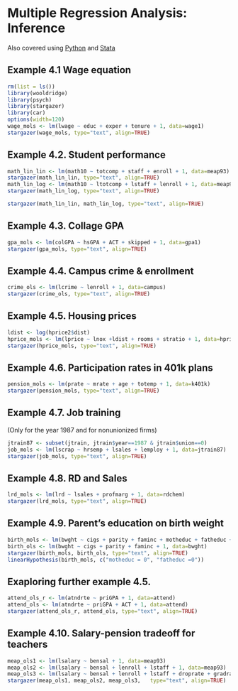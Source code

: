 # Multiple Regression Analysis: Inference

Also covered using [Python](http://solomonegash.com/econometrics/wooldridge_python/iexample4_py.html) and [Stata](http://www.solomonegash.com/woodridge1/iexample4.html)

## Example 4.1 Wage equation

```{r echo=TRUE, message=FALSE, warning=FALSE}
rm(list = ls())
library(wooldridge)
library(psych)
library(stargazer)
library(car)
options(width=120)
wage_mols <- lm(lwage ~ educ + exper + tenure + 1, data=wage1)
stargazer(wage_mols, type="text", align=TRUE)
```


## Example 4.2. Student performance
```{r echo=TRUE, message=FALSE, warning=FALSE}
math_lin_lin <- lm(math10 ~ totcomp + staff + enroll + 1, data=meap93)
stargazer(math_lin_lin, type="text", align=TRUE)
math_lin_log <- lm(math10 ~ ltotcomp + lstaff + lenroll + 1, data=meap93)
stargazer(math_lin_log, type="text", align=TRUE)
```

```{r echo=TRUE, message=FALSE, warning=FALSE}
stargazer(math_lin_lin, math_lin_log, type="text", align=TRUE)
```

## Example 4.3. Collage GPA
```{r}
gpa_mols <- lm(colGPA ~ hsGPA + ACT + skipped + 1, data=gpa1)
stargazer(gpa_mols, type="text", align=TRUE)
```

## Example 4.4. Campus crime & enrollment
```{r}
crime_ols <- lm(lcrime ~ lenroll + 1, data=campus)
stargazer(crime_ols, type="text", align=TRUE)
```


## Example 4.5. Housing prices
```{r}
ldist <- log(hprice2$dist)
hprice_mols <- lm(lprice ~ lnox +ldist + rooms + stratio + 1, data=hprice2)
stargazer(hprice_mols, type="text", align=TRUE)
```


## Example 4.6. Participation rates in 401k plans
```{r}
pension_mols <- lm(prate ~ mrate + age + totemp + 1, data=k401k)
stargazer(pension_mols, type="text", align=TRUE)
```


## Example 4.7. Job training 
(Only for the year 1987 and for nonunionized firms)
```{r}
jtrain87 <- subset(jtrain, jtrain$year==1987 & jtrain$union==0)
job_mols <- lm(lscrap ~ hrsemp + lsales + lemploy + 1, data=jtrain87)
stargazer(job_mols, type="text", align=TRUE)

```

## Example 4.8. RD and Sales

```{r}
lrd_mols <- lm(lrd ~ lsales + profmarg + 1, data=rdchem)
stargazer(lrd_mols, type="text", align=TRUE)
```

## Example 4.9. Parent's education on birth weight
```{r}
birth_mols <- lm(bwght ~ cigs + parity + faminc + motheduc + fatheduc + 1, data=bwght)
birth_ols <- lm(bwght ~ cigs + parity + faminc + 1, data=bwght)
stargazer(birth_mols, birth_ols, type="text", align=TRUE)
linearHypothesis(birth_mols, c("motheduc = 0", "fatheduc =0"))
```

## Exaploring further example 4.5.
```{r}
attend_ols_r <- lm(atndrte ~ priGPA + 1, data=attend)
attend_ols <- lm(atndrte ~ priGPA + ACT + 1, data=attend)
stargazer(attend_ols_r, attend_ols, type="text", align=TRUE)
```

## Example 4.10. Salary-pension tradeoff for teachers
```{r}
meap_ols1 <- lm(lsalary ~ bensal + 1, data=meap93)
meap_ols2 <- lm(lsalary ~ bensal + lenroll + lstaff + 1, data=meap93)
meap_ols3 <- lm(lsalary ~ bensal + lenroll + lstaff + droprate + gradrate + 1, data=meap93)
stargazer(meap_ols1, meap_ols2, meap_ols3,   type="text", align=TRUE)
```


